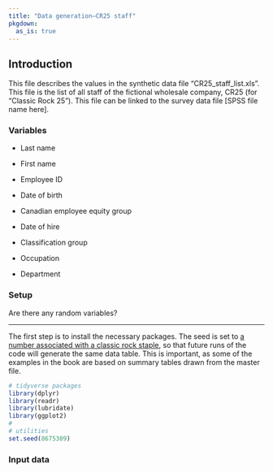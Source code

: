 ```yaml
---
title: "Data generation—CR25 staff"
pkgdown:
  as_is: true
---
```


## Introduction

This file describes the values in the synthetic data file "CR25_staff_list.xls". This file is the list of all staff of the fictional wholesale company, CR25 (for "Classic Rock 25"). This file can be linked to the survey data file [SPSS file name here]. 

### Variables

* Last name

* First name

* Employee ID

* Date of birth

* Canadian employee equity group

* Date of hire

* Classification group

* Occupation

* Department

### Setup

Are there any random variables?

---

The first step is to install the necessary packages. The seed is set to [a number associated with a classic rock staple](https://www.youtube.com/watch?v=axLRUszuu9I), so that future runs of the code will generate the same data table. This is important, as some of the examples in the book are based on summary tables drawn from the master file.

```r
# tidyverse packages
library(dplyr)
library(readr)
library(lubridate)
library(ggplot2)
#
# utilities
set.seed(8675309)

```


### Input data





